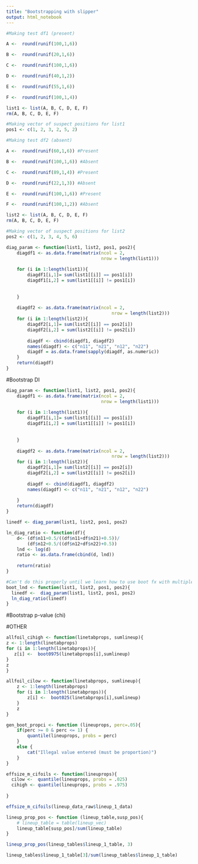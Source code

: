 ```yaml
---
title: "Bootstrapping with slipper"
output: html_notebook
---
```


```r
#Making test df1 (present)

A <-  round(runif(100,1,6)) 

B <-  round(runif(20,1,6)) 

C <-  round(runif(100,1,6)) 

D <-  round(runif(40,1,2)) 

E <-  round(runif(55,1,6))  

F <-  round(runif(100,1,4)) 

list1 <- list(A, B, C, D, E, F)
rm(A, B, C, D, E, F)

#Making vector of suspect positions for list1
pos1 <- c(1, 2, 3, 2, 5, 2)

#Making test df2 (absent)

A <-  round(runif(60,1,6)) #Present 

B <-  round(runif(100,1,6)) #Absent 

C <-  round(runif(89,1,4)) #Present 

D <-  round(runif(22,1,3)) #Absent

E <-  round(runif(100,1,6)) #Present 

F <-  round(runif(100,1,2)) #Absent

list2 <- list(A, B, C, D, E, F)
rm(A, B, C, D, E, F)

#Making vector of suspect positions for list2
pos2 <- c(1, 2, 3, 4, 5, 6)
```

```r
diag_param <- function(list1, list2, pos1, pos2){
    diagdf1 <- as.data.frame(matrix(ncol = 2, 
                                    nrow = length(list1)))
    
    for (i in 1:length(list1)){
        diagdf1[i,1]= sum(list1[[i]] == pos1[i])
        diagdf1[i,2] = sum(list1[[i]] != pos1[i])
        
        
    }
    
    diagdf2 <- as.data.frame(matrix(ncol = 2, 
                                        nrow = length(list2)))
    for (i in 1:length(list2)){
        diagdf2[i,1]= sum(list2[[i]] == pos2[i])
        diagdf2[i,2] = sum(list2[[i]] != pos2[i]) 
        
        diagdf <- cbind(diagdf1, diagdf2)
        names(diagdf) <- c("n11", "n21", "n12", "n22")
        diagdf = as.data.frame(sapply(diagdf, as.numeric))
    }
    return(diagdf)
}

```


#Bootstrap DI
```r

diag_param <- function(list1, list2, pos1, pos2){
    diagdf1 <- as.data.frame(matrix(ncol = 2, 
                                    nrow = length(list1)))
    
    for (i in 1:length(list1)){
        diagdf1[i,1]= sum(list1[[i]] == pos1[i])
        diagdf1[i,2] = sum(list1[[i]] != pos1[i])
        
        
    }
    
    diagdf2 <- as.data.frame(matrix(ncol = 2, 
                                        nrow = length(list2)))
    for (i in 1:length(list2)){
        diagdf2[i,1]= sum(list2[[i]] == pos2[i])
        diagdf2[i,2] = sum(list2[[i]] != pos2[i]) 
        
        diagdf <- cbind(diagdf1, diagdf2)
        names(diagdf) <- c("n11", "n21", "n12", "n22")
        
    }
    return(diagdf)
}

linedf <- diag_param(list1, list2, pos1, pos2)

ln_diag_ratio <- function(df){
    d<- (df$n11+0.5/((df$n11+df$n21)+0.5))/
        (df$n12+0.5/((df$n12+df$n22)+0.5))
    lnd <- log(d)
    ratio <- as.data.frame(cbind(d, lnd))
    
    return(ratio)
}


```

```r
#Can't do this properly until we learn how to use boot fx with multiple parameters
boot_lnd <- function(list1, list2, pos1, pos2){
  linedf <-  diag_param(list1, list2, pos1, pos2)
  ln_diag_ratio(linedf)
}
```


#Bootstrap p-value (chi)

#OTHER

```r
allfoil_cihigh <- function(linetabprops, sumlineup){
z <- 1:length(linetabprops)
for (i in 1:length(linetabprops)){
   z[i] <-  boot0975(linetabprops[i],sumlineup)
}
z
}

allfoil_cilow <- function(linetabprops, sumlineup){
    z <- 1:length(linetabprops)
    for (i in 1:length(linetabprops)){
        z[i] <-  boot025(linetabprops[i],sumlineup)
    }
    z
}
```


```r

gen_boot_propci <- function (lineuprops, perc=.05){
    if(perc >= 0 & perc <= 1) {
        quantile(lineuprops, probs = perc)
    }
    else {
        cat("Illegal value entered (must be proportion)")
    }
}

effsize_m_cifoils <- function(lineuprops){
  cilow <-  quantile(lineuprops, probs = .025)
  cihigh <- quantile(lineuprops, probs = .975)
    
}

effsize_m_cifoils(lineup_data_raw$lineup_1_data)
```

```r
lineup_prop_pos <- function (lineup_table,susp_pos){
    # lineup_table = table(lineup_vec)
    lineup_table[susp_pos]/sum(lineup_table)   
}

lineup_prop_pos(lineup_tables$lineup_1_table, 3)

lineup_tables$lineup_1_table[3]/sum(lineup_tables$lineup_1_table)
```
```r

```

